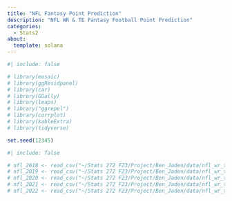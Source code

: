 ```yaml
---
title: "NFL Fantasy Point Prediction"
description: "NFL WR & TE Fantasy Football Point Prediction"
categories:
  - Stats2
about:
  template: solana
---
```


```r
#| include: false

# library(mosaic)
# library(ggResidpanel)
# library(car)
# library(GGally)
# library(leaps)
# library("ggrepel")
# library(corrplot)
# library(kableExtra)
# library(tidyverse)

set.seed(12345)
```



```r
#| include: false

# nfl_2018 <- read_csv("~/Stats 272 F23/Project/Ben_Jaden/data/nfl_wr_te_2018.csv")
# nfl_2019 <- read_csv("~/Stats 272 F23/Project/Ben_Jaden/data/nfl_wr_te_2019.csv")
# nfl_2020 <- read_csv("~/Stats 272 F23/Project/Ben_Jaden/data/nfl_wr_te_2020.csv")
# nfl_2021 <- read_csv("~/Stats 272 F23/Project/Ben_Jaden/data/nfl_wr_te_2021.csv")
# nfl_2022 <- read_csv("~/Stats 272 F23/Project/Ben_Jaden/data/nfl_wr_te_2022.csv")
```

